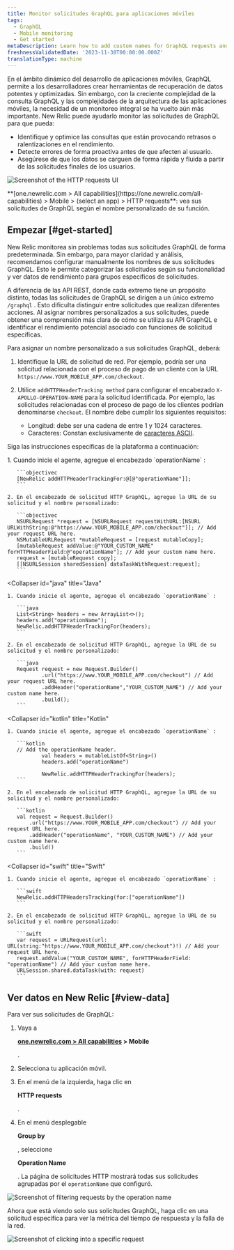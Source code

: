 ```yaml
---
title: Monitor solicitudes GraphQL para aplicaciones móviles
tags:
  - GraphQL
  - Mobile monitoring
  - Get started
metaDescription: Learn how to add custom names for GraphQL requests and view request data in New Relic.
freshnessValidatedDate: '2023-11-30T00:00:00.000Z'
translationType: machine
---
```





En el ámbito dinámico del desarrollo de aplicaciones móviles, GraphQL permite a los desarrolladores crear herramientas de recuperación de datos potentes y optimizadas. Sin embargo, con la creciente complejidad de la consulta GraphQL y las complejidades de la arquitectura de las aplicaciones móviles, la necesidad de un monitoreo integral se ha vuelto aún más importante. New Relic puede ayudarlo monitor las solicitudes de GraphQL para que pueda:

* Identifique y optimice las consultas que están provocando retrasos o ralentizaciones en el rendimiento.
* Detecte errores de forma proactiva antes de que afecten al usuario.
* Asegúrese de que los datos se carguen de forma rápida y fluida a partir de las solicitudes finales de los usuarios.

<img
  title="HTTP requests"
  alt="Screenshot of the HTTP requests UI"
  src={mobileMobileGraphqlRequests}
/>

<figcaption>
  <DoNotTranslate>**[one.newrelic.com > All capabilities](https://one.newrelic.com/all-capabilities) > Mobile > (select an app) > HTTP requests**</DoNotTranslate>: vea sus solicitudes de GraphQL según el nombre personalizado de su función.
</figcaption>

## Empezar [#get-started]

New Relic monitorea sin problemas todas sus solicitudes GraphQL de forma predeterminada. Sin embargo, para mayor claridad y análisis, recomendamos configurar manualmente los nombres de sus solicitudes GraphQL. Esto le permite categorizar las solicitudes según su funcionalidad y ver datos de rendimiento para grupos específicos de solicitudes.

A diferencia de las API REST, donde cada extremo tiene un propósito distinto, todas las solicitudes de GraphQL se dirigen a un único extremo `/graphql` . Esto dificulta distinguir entre solicitudes que realizan diferentes acciones. Al asignar nombres personalizados a sus solicitudes, puede obtener una comprensión más clara de cómo se utiliza su API GraphQL e identificar el rendimiento potencial asociado con funciones de solicitud específicas.

Para asignar un nombre personalizado a sus solicitudes GraphQL, deberá:

1. Identifique la URL de solicitud de red. Por ejemplo, podría ser una solicitud relacionada con el proceso de pago de un cliente con la URL `https://www.YOUR_MOBILE_APP.com/checkout`.

2. Utilice `addHTTPHeaderTracking method` para configurar el encabezado `X-APOLLO-OPERATION-NAME` para la solicitud identificada. Por ejemplo, las solicitudes relacionadas con el proceso de pago de los clientes podrían denominarse `checkout`. El nombre debe cumplir los siguientes requisitos:

   * Longitud: debe ser una cadena de entre 1 y 1024 caracteres.
   * Caracteres: Constan exclusivamente de [caracteres ASCII](https://www.ascii-code.com/characters).

Siga las instrucciones específicas de la plataforma a continuación:

<CollapserGroup>
  <Collapser
    id="objc"
    title="C objetivo"
  >
    1. Cuando inicie el agente, agregue el encabezado `operationName` :

       ```objectivec
       [NewRelic addHTTPHeaderTrackingFor:@[@"operationName"]]; 
       ```

    2. En el encabezado de solicitud HTTP GraphQL, agregue la URL de su solicitud y el nombre personalizado:

       ```objectivec
       NSURLRequest *request = [NSURLRequest requestWithURL:[NSURL URLWithString:@"https://www.YOUR_MOBILE_APP.com/checkout"]]; // Add your request URL here.
       NSMutableURLRequest *mutableRequest = [request mutableCopy];
       [mutableRequest addValue:@"YOUR_CUSTOM_NAME" forHTTPHeaderField:@"operationName"]; // Add your custom name here.
       request = [mutableRequest copy];
       [[NSURLSession sharedSession] dataTaskWithRequest:request];
       ```
  </Collapser>

  <Collapser
    id="java"
    title="Java"
  >
    1. Cuando inicie el agente, agregue el encabezado `operationName` :

       ```java
       List<String> headers = new ArrayList<>(); 
       headers.add("operationName");
       NewRelic.addHTTPHeaderTrackingFor(headers);
       ```

    2. En el encabezado de solicitud HTTP GraphQL, agregue la URL de su solicitud y el nombre personalizado:

       ```java
       Request request = new Request.Builder()
               .url("https://www.YOUR_MOBILE_APP.com/checkout") // Add your request URL here.
               .addHeader("operationName","YOUR_CUSTOM_NAME") // Add your custom name here.
               .build();
       ```
  </Collapser>

  <Collapser
    id="kotlin"
    title="Kotlin"
  >
    1. Cuando inicie el agente, agregue el encabezado `operationName` :

       ```kotlin
       // Add the operationName header.
               val headers = mutableListOf<String>()
               headers.add("operationName")

               NewRelic.addHTTPHeaderTrackingFor(headers);
       ```

    2. En el encabezado de solicitud HTTP GraphQL, agregue la URL de su solicitud y el nombre personalizado:

       ```kotlin
       val request = Request.Builder()
           .url("https://www.YOUR_MOBILE_APP.com/checkout") // Add your request URL here.
           .addHeader("operationName", "YOUR_CUSTOM_NAME") // Add your custom name here.
           .build()
       ```
  </Collapser>

  <Collapser
    id="swift"
    title="Swift"
  >
    1. Cuando inicie el agente, agregue el encabezado `operationName` :

       ```swift
       NewRelic.addHTTPHeadersTracking(for:["operationName"])
       ```

    2. En el encabezado de solicitud HTTP GraphQL, agregue la URL de su solicitud y el nombre personalizado:

       ```swift
       var request = URLRequest(url: URL(string:"https://www.YOUR_MOBILE_APP.com/checkout")!) // Add your request URL here.
       request.addValue("YOUR_CUSTOM_NAME", forHTTPHeaderField: "operationName") // Add your custom name here.
       URLSession.shared.dataTask(with: request)
       ```
  </Collapser>
</CollapserGroup>

## Ver datos en New Relic [#view-data]

Para ver sus solicitudes de GraphQL:

1. Vaya a

   <DoNotTranslate>**[one.newrelic.com > All capabilities](https://one.newrelic.com/all-capabilities) > Mobile**</DoNotTranslate>

   .

2. Selecciona tu aplicación móvil.

3. En el menú de la izquierda, haga clic en

   <DoNotTranslate>**HTTP requests**</DoNotTranslate>

   .

4. En el menú desplegable

   <DoNotTranslate>**Group by**</DoNotTranslate>

   , seleccione

   <DoNotTranslate>**Operation Name**</DoNotTranslate>

   . La página de solicitudes HTTP mostrará todas sus solicitudes agrupadas por el `operationName` que configuró.

<img
  title="Filter by operation name"
  alt="Screenshot of filtering requests by the operation name"
  src={mobileGroupbyDropdown}
/>

Ahora que está viendo solo sus solicitudes GraphQL, haga clic en una solicitud específica para ver la métrica del tiempo de respuesta y la falla de la red.

<img
  title="Request details"
  alt="Screenshot of clicking into a specific request"
  src={mobileRequestDetails}
/>
